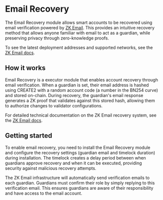 # Email Recovery

The Email Recovery module allows smart accounts to be recovered using email verification powered by [ZK Email](https://zk.email). This provides an intuitive recovery method that allows anyone familiar with email to act as a guardian, while preserving privacy through zero-knowledge proofs.

To see the latest deployment addresses and supported networks, see the [ZK Email docs](https://docs.zk.email/account-recovery/deployed-contracts).

## How it works

Email Recovery is a executor module that enables account recovery through email verification. When a guardian is set, their email address is hashed using CREATE2 with a random account code (a number in the BN254 curve) and stored on-chain. During recovery, the guardian's email response generates a ZK proof that validates against this stored hash, allowing them to authorize changes to validator configurations.

For detailed technical documentation on the ZK Email recovery system, see the [ZK Email docs](https://docs.zk.email/account-recovery/).

## Getting started

To enable email recovery, you need to install the Email Recovery module and configure the recovery settings (guardian email and timelock duration) during installation. The timelock creates a delay period between when guardians approve recovery and when it can be executed, providing security against malicious recovery attempts.

The ZK Email infrastructure will automatically send verification emails to each guardian. Guardians must confirm their role by simply replying to this verification email. This ensures guardians are aware of their responsibility and have access to the email account.
